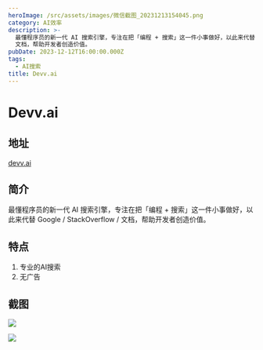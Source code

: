 ```yaml
---
heroImage: /src/assets/images/微信截图_20231213154045.png
category: AI效率
description: >-
  最懂程序员的新一代 AI 搜索引擎，专注在把「编程 + 搜索」这一件小事做好，以此来代替 Google / StackOverflow /
  文档，帮助开发者创造价值。
pubDate: 2023-12-12T16:00:00.000Z
tags:
  - AI搜索
title: Devv.ai
---
```


# Devv.ai

## 地址

[devv.ai](https://devv.ai/zh)

## 简介

最懂程序员的新一代 AI 搜索引擎，专注在把「编程 + 搜索」这一件小事做好，以此来代替 Google / StackOverflow / 文档，帮助开发者创造价值。

## 特点

1. 专业的AI搜索
2. 无广告

## 截图

![](/src/assets/images/微信截图_20231213154021.png)

![](/src/assets/images/微信截图_20231213154123.png)
